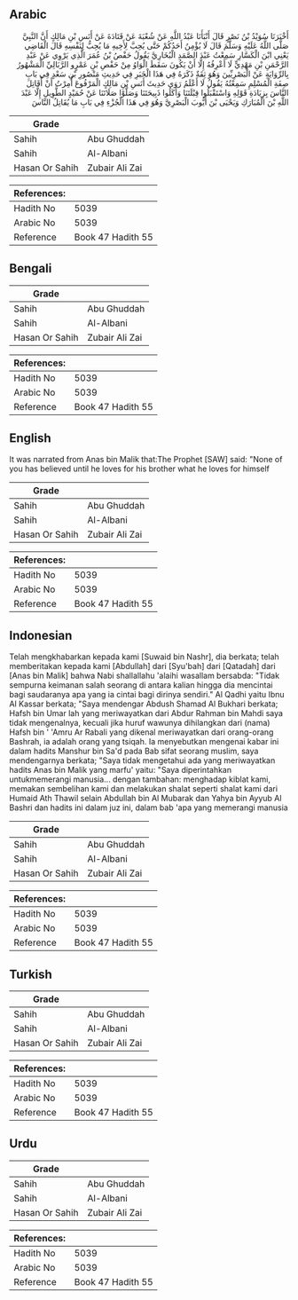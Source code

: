 ## Arabic


<div dir="rtl" lang="ar" style={{fontSize:'larger',backgroundColor:'#f8f9fa',padding:20}}>
أَخْبَرَنَا سُوَيْدُ بْنُ نَصْرٍ قَالَ أَنْبَأَنَا عَبْدُ اللَّهِ عَنْ شُعْبَةَ عَنْ قَتَادَةَ عَنْ أَنَسِ بْنِ مَالِكٍ أَنَّ النَّبِيَّ صَلَّى اللَّهُ عَلَيْهِ وَسَلَّمَ قَالَ لَا يُؤْمِنُ أَحَدُكُمْ حَتَّى يُحِبَّ لِأَخِيهِ مَا يُحِبُّ لِنَفْسِهِ قَالَ الْقَاضِي يَعْنِي ابْنَ الْكَسَّارِ سَمِعْتُ عَبْدَ الصَّمَدِ الْبُخَارِيَّ يَقُولُ حَفْصُ بْنُ عُمَرَ الَّذِي يَرْوِي عَنْ عَبْدِ الرَّحْمَنِ بْنِ مَهْدِيٍّ لَا أَعْرِفُهُ إِلَّا أَنْ يَكُونَ سَقَطَ الْوَاوُ مِنْ حَفْصِ بْنِ عَمْرٍو الرَّبَالِيِّ الْمَشْهُورُ بِالرِّوَايَةِ عَنْ الْبَصْرِيِّينَ وَهُوَ ثِقَةٌ ذَكَرَهُ فِي هَذَا الْخَبَرِ فِي حَدِيثِ مَنْصُورِ بْنِ سَعْدٍ فِي بَابِ صِفَةِ الْمُسْلِمِ سَمِعْتُهُ يَقُولُ لَا أَعْلَمُ رَوَى حَدِيثَ أَنَسِ بْنِ مَالِكٍ الْمَرْفُوعَ أُمِرْتُ أَنْ أُقَاتِلَ النَّاسَ بِزِيَادَةِ قَوْلِهِ وَاسْتَقْبَلُوا قِبْلَتَنَا وَأَكَلُوا ذَبِيحَتَنَا وَصَلَّوْا صَلَاتَنَا عَنْ حُمَيْدٍ الطَّوِيلِ إِلَّا عَبْدَ اللَّهِ بْنَ الْمُبَارَكِ وَيَحْيَى بْنَ أَيُّوبَ الْبَصْرِيَّ وَهُوَ فِي هَذَا الْجُزْءِ فِي بَابِ مَا يُقَاتِلُ النَّاسَ
</div>
<div style={{backgroundColor:'#f8f9fa',padding:20, marginBottom: 10}}><table> <thead> <tr> <th>Grade</th> <th></th> </tr> </thead> <tbody> <tr><td>Sahih</td><td>Abu Ghuddah</td></tr><tr><td>Sahih</td><td>Al-Albani</td></tr><tr><td>Hasan Or Sahih</td><td>Zubair Ali Zai</td></tr></tbody></table><table> <thead> <tr> <th>References:</th> <th></th> </tr> </thead> <tbody><tr><td>Hadith No</td><td>5039</td></tr><tr><td>Arabic No</td><td>5039</td></tr><tr><td>Reference</td><td>Book 47 Hadith 55</td></tr></tbody></table></div>

## Bengali


<div dir="ltr" lang="bn" style={{fontSize:'larger',backgroundColor:'#f8f9fa',padding:20}}>

</div>
<div style={{backgroundColor:'#f8f9fa',padding:20, marginBottom: 10}}><table> <thead> <tr> <th>Grade</th> <th></th> </tr> </thead> <tbody> <tr><td>Sahih</td><td>Abu Ghuddah</td></tr><tr><td>Sahih</td><td>Al-Albani</td></tr><tr><td>Hasan Or Sahih</td><td>Zubair Ali Zai</td></tr></tbody></table><table> <thead> <tr> <th>References:</th> <th></th> </tr> </thead> <tbody><tr><td>Hadith No</td><td>5039</td></tr><tr><td>Arabic No</td><td>5039</td></tr><tr><td>Reference</td><td>Book 47 Hadith 55</td></tr></tbody></table></div>

## English


<div dir="ltr" lang="en" style={{fontSize:'larger',backgroundColor:'#f8f9fa',padding:20}}>
It was narrated from Anas bin Malik that:The Prophet [SAW] said: "None of you has believed until he loves for his brother what he loves for himself
</div>
<div style={{backgroundColor:'#f8f9fa',padding:20, marginBottom: 10}}><table> <thead> <tr> <th>Grade</th> <th></th> </tr> </thead> <tbody> <tr><td>Sahih</td><td>Abu Ghuddah</td></tr><tr><td>Sahih</td><td>Al-Albani</td></tr><tr><td>Hasan Or Sahih</td><td>Zubair Ali Zai</td></tr></tbody></table><table> <thead> <tr> <th>References:</th> <th></th> </tr> </thead> <tbody><tr><td>Hadith No</td><td>5039</td></tr><tr><td>Arabic No</td><td>5039</td></tr><tr><td>Reference</td><td>Book 47 Hadith 55</td></tr></tbody></table></div>

## Indonesian


<div dir="ltr" lang="id" style={{fontSize:'larger',backgroundColor:'#f8f9fa',padding:20}}>
Telah mengkhabarkan kepada kami [Suwaid bin Nashr], dia berkata; telah memberitakan kepada kami [Abdullah] dari [Syu'bah] dari [Qatadah] dari [Anas bin Malik] bahwa Nabi shallallahu 'alaihi wasallam bersabda: "Tidak sempurna keimanan salah seorang di antara kalian hingga dia mencintai bagi saudaranya apa yang ia cintai bagi dirinya sendiri." Al Qadhi yaitu Ibnu Al Kassar berkata; "Saya mendengar Abdush Shamad Al Bukhari berkata; Hafsh bin Umar lah yang meriwayatkan dari Abdur Rahman bin Mahdi saya tidak mengenalnya, kecuali jika huruf wawunya dihilangkan dari (nama) Hafsh bin ' 'Amru Ar Rabali yang dikenal meriwayatkan dari orang-orang Bashrah, ia adalah orang yang tsiqah. Ia menyebutkan mengenai kabar ini dalam hadits Manshur bin Sa'd pada Bab sifat seorang muslim, saya mendengarnya berkata; "Saya tidak mengetahui ada yang meriwayatkan hadits Anas bin Malik yang marfu' yaitu: "Saya diperintahkan untukmemerangi manusia... dengan tambahan: menghadap kiblat kami, memakan sembelihan kami dan melakukan shalat seperti shalat kami dari Humaid Ath Thawil selain Abdullah bin Al Mubarak dan Yahya bin Ayyub Al Bashri dan hadits ini dalam juz ini, dalam bab 'apa yang memerangi manusia
</div>
<div style={{backgroundColor:'#f8f9fa',padding:20, marginBottom: 10}}><table> <thead> <tr> <th>Grade</th> <th></th> </tr> </thead> <tbody> <tr><td>Sahih</td><td>Abu Ghuddah</td></tr><tr><td>Sahih</td><td>Al-Albani</td></tr><tr><td>Hasan Or Sahih</td><td>Zubair Ali Zai</td></tr></tbody></table><table> <thead> <tr> <th>References:</th> <th></th> </tr> </thead> <tbody><tr><td>Hadith No</td><td>5039</td></tr><tr><td>Arabic No</td><td>5039</td></tr><tr><td>Reference</td><td>Book 47 Hadith 55</td></tr></tbody></table></div>

## Turkish


<div dir="ltr" lang="tr" style={{fontSize:'larger',backgroundColor:'#f8f9fa',padding:20}}>

</div>
<div style={{backgroundColor:'#f8f9fa',padding:20, marginBottom: 10}}><table> <thead> <tr> <th>Grade</th> <th></th> </tr> </thead> <tbody> <tr><td>Sahih</td><td>Abu Ghuddah</td></tr><tr><td>Sahih</td><td>Al-Albani</td></tr><tr><td>Hasan Or Sahih</td><td>Zubair Ali Zai</td></tr></tbody></table><table> <thead> <tr> <th>References:</th> <th></th> </tr> </thead> <tbody><tr><td>Hadith No</td><td>5039</td></tr><tr><td>Arabic No</td><td>5039</td></tr><tr><td>Reference</td><td>Book 47 Hadith 55</td></tr></tbody></table></div>

## Urdu


<div dir="rtl" lang="ur" style={{fontSize:'larger',backgroundColor:'#f8f9fa',padding:20}}>

</div>
<div style={{backgroundColor:'#f8f9fa',padding:20, marginBottom: 10}}><table> <thead> <tr> <th>Grade</th> <th></th> </tr> </thead> <tbody> <tr><td>Sahih</td><td>Abu Ghuddah</td></tr><tr><td>Sahih</td><td>Al-Albani</td></tr><tr><td>Hasan Or Sahih</td><td>Zubair Ali Zai</td></tr></tbody></table><table> <thead> <tr> <th>References:</th> <th></th> </tr> </thead> <tbody><tr><td>Hadith No</td><td>5039</td></tr><tr><td>Arabic No</td><td>5039</td></tr><tr><td>Reference</td><td>Book 47 Hadith 55</td></tr></tbody></table></div>
